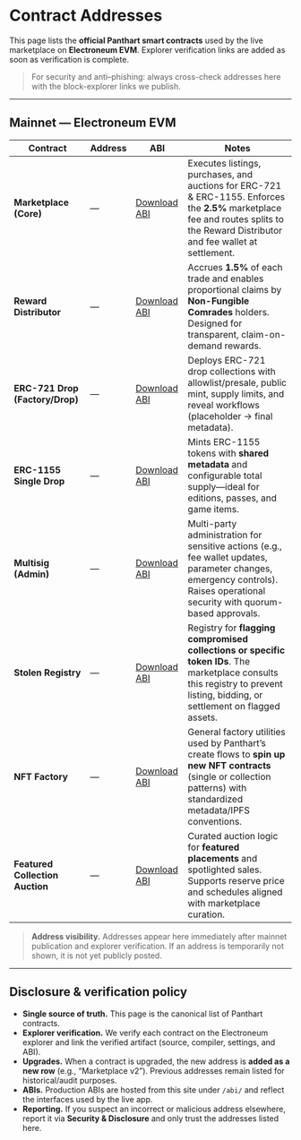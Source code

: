 
# Contract Addresses

This page lists the **official Panthart smart contracts** used by the live marketplace on **Electroneum EVM**. Explorer verification links are added as soon as verification is complete.

> For security and anti–phishing: always cross-check addresses here with the block-explorer links we publish.

---

## Mainnet — Electroneum EVM

| Contract | Address | ABI | Notes |
| --- | --- | --- | --- |
| **Marketplace (Core)** | — | <a href="/abi/marketPlaceCoreABI.json" download>Download ABI</a> | Executes listings, purchases, and auctions for ERC-721 & ERC-1155. Enforces the **2.5%** marketplace fee and routes splits to the Reward Distributor and fee wallet at settlement. |
| **Reward Distributor** | — | <a href="/abi/rewardDistributorABI.json" download>Download ABI</a> | Accrues **1.5%** of each trade and enables proportional claims by **Non-Fungible Comrades** holders. Designed for transparent, claim-on-demand rewards. |
| **ERC-721 Drop (Factory/Drop)** | — | <a href="/abi/ERC721DropABI.json" download>Download ABI</a> | Deploys ERC-721 drop collections with allowlist/presale, public mint, supply limits, and reveal workflows (placeholder → final metadata). |
| **ERC-1155 Single Drop** | — | <a href="/abi/ERC1155SingleDropABI.json" download>Download ABI</a> | Mints ERC-1155 tokens with **shared metadata** and configurable total supply—ideal for editions, passes, and game items. |
| **Multisig (Admin)** | — | <a href="/abi/multiSigABI.json" download>Download ABI</a> | Multi-party administration for sensitive actions (e.g., fee wallet updates, parameter changes, emergency controls). Raises operational security with quorum-based approvals. |
| **Stolen Registry** | — | <a href="/abi/stolenRegistryABI.json" download>Download ABI</a> | Registry for **flagging compromised collections or specific token IDs**. The marketplace consults this registry to prevent listing, bidding, or settlement on flagged assets. |
| **NFT Factory** | — | <a href="/abi/NFTFactoryABI.json" download>Download ABI</a> | General factory utilities used by Panthart’s create flows to **spin up new NFT contracts** (single or collection patterns) with standardized metadata/IPFS conventions. |
| **Featured Collection Auction** | — | <a href="/abi/FeaturedAuction.json" download>Download ABI</a> | Curated auction logic for **featured placements** and spotlighted sales. Supports reserve price and schedules aligned with marketplace curation. |

> **Address visibility.** Addresses appear here immediately after mainnet publication and explorer verification. If an address is temporarily not shown, it is not yet publicly posted.

---

## Disclosure & verification policy

- **Single source of truth.** This page is the canonical list of Panthart contracts.  
- **Explorer verification.** We verify each contract on the Electroneum explorer and link the verified artifact (source, compiler, settings, and ABI).  
- **Upgrades.** When a contract is upgraded, the new address is **added as a new row** (e.g., “Marketplace v2”). Previous addresses remain listed for historical/audit purposes.  
- **ABIs.** Production ABIs are hosted from this site under `/abi/` and reflect the interfaces used by the live app.  
- **Reporting.** If you suspect an incorrect or malicious address elsewhere, report it via **Security & Disclosure** and only trust the addresses listed here.
